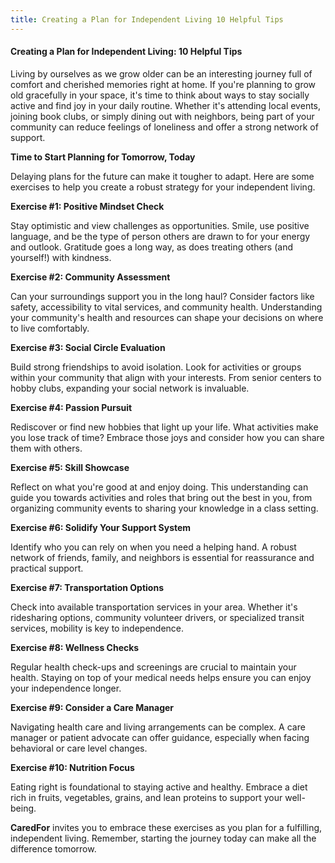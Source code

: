 ```yaml
---
title: Creating a Plan for Independent Living 10 Helpful Tips 
---
```


#### Creating a Plan for Independent Living: 10 Helpful Tips

Living by ourselves as we grow older can be an interesting journey full of comfort and cherished memories right at home. If you're planning to grow old gracefully in your space, it's time to think about ways to stay socially active and find joy in your daily routine. Whether it's attending local events, joining book clubs, or simply dining out with neighbors, being part of your community can reduce feelings of loneliness and offer a strong network of support.

**Time to Start Planning for Tomorrow, Today**

Delaying plans for the future can make it tougher to adapt. Here are some exercises to help you create a robust strategy for your independent living.

**Exercise #1: Positive Mindset Check**

Stay optimistic and view challenges as opportunities. Smile, use positive language, and be the type of person others are drawn to for your energy and outlook. Gratitude goes a long way, as does treating others (and yourself!) with kindness.

**Exercise #2: Community Assessment**

Can your surroundings support you in the long haul? Consider factors like safety, accessibility to vital services, and community health. Understanding your community's health and resources can shape your decisions on where to live comfortably.

**Exercise #3: Social Circle Evaluation**

Build strong friendships to avoid isolation. Look for activities or groups within your community that align with your interests. From senior centers to hobby clubs, expanding your social network is invaluable.

**Exercise #4: Passion Pursuit**

Rediscover or find new hobbies that light up your life. What activities make you lose track of time? Embrace those joys and consider how you can share them with others.

**Exercise #5: Skill Showcase**

Reflect on what you're good at and enjoy doing. This understanding can guide you towards activities and roles that bring out the best in you, from organizing community events to sharing your knowledge in a class setting.

**Exercise #6: Solidify Your Support System**

Identify who you can rely on when you need a helping hand. A robust network of friends, family, and neighbors is essential for reassurance and practical support.

**Exercise #7: Transportation Options**

Check into available transportation services in your area. Whether it's ridesharing options, community volunteer drivers, or specialized transit services, mobility is key to independence.

**Exercise #8: Wellness Checks**

Regular health check-ups and screenings are crucial to maintain your health. Staying on top of your medical needs helps ensure you can enjoy your independence longer.

**Exercise #9: Consider a Care Manager**

Navigating health care and living arrangements can be complex. A care manager or patient advocate can offer guidance, especially when facing behavioral or care level changes.

**Exercise #10: Nutrition Focus**

Eating right is foundational to staying active and healthy. Embrace a diet rich in fruits, vegetables, grains, and lean proteins to support your well-being.

**CaredFor** invites you to embrace these exercises as you plan for a fulfilling, independent living. Remember, starting the journey today can make all the difference tomorrow.
